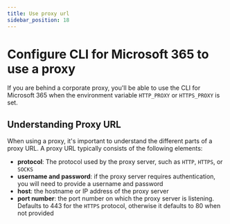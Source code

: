 ```yaml
---
title: Use proxy url
sidebar_position: 18
---
```


# Configure CLI for Microsoft 365 to use a proxy

If you are behind a corporate proxy, you'll be able to use the CLI for Microsoft 365 when the environment variable `HTTP_PROXY` or `HTTPS_PROXY` is set.

## Understanding Proxy URL

When using a proxy, it's important to understand the different parts of a proxy URL. A proxy URL typically consists of the following elements:

- **protocol**: The protocol used by the proxy server, such as `HTTP`, `HTTPS`, or `SOCKS`
- **username and password**: if the proxy server requires authentication, you will need to provide a username and password
- **host**: the hostname or IP address of the proxy server
- **port number**: the port number on which the proxy server is listening. Defaults to 443 for the `HTTPS` protocol, otherwise it defaults to 80 when not provided
